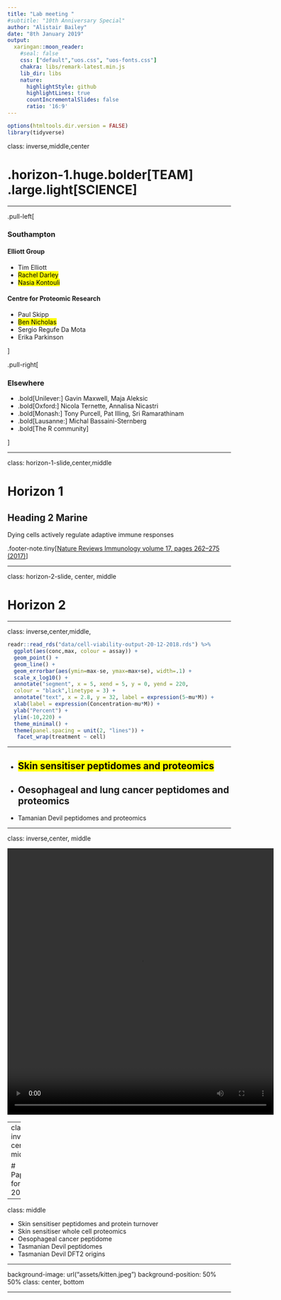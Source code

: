 ```yaml
---
title: "Lab meeting "
#subtitle: "10th Anniversary Special"
author: "Alistair Bailey"
date: "8th January 2019"
output:
  xaringan::moon_reader:
    #seal: false
    css: ["default","uos.css", "uos-fonts.css"]
    chakra: libs/remark-latest.min.js
    lib_dir: libs
    nature:
      highlightStyle: github
      highlightLines: true
      countIncrementalSlides: false
      ratio: '16:9'
---
```


```r
options(htmltools.dir.version = FALSE)
library(tidyverse)
```

class: inverse,middle,center

# .horizon-1.huge.bolder[TEAM]<br/> .large.light[SCIENCE]

---

.pull-left[

### Southampton

#### Elliott Group
- Tim Elliott
- <mark>Rachel Darley</mark>
- <mark>Nasia Kontouli</mark>

#### Centre for Proteomic Research
- Paul Skipp
- <mark>Ben Nicholas</mark>
- Sergio Regufe Da Mota
- Erika Parkinson

]

.pull-right[

### Elsewhere 

- .bold[Unilever:] Gavin Maxwell, Maja Aleksic
- .bold[Oxford:] Nicola Ternette, Annalisa Nicastri
- .bold[Monash:] Tony Purcell, Pat Illing, Sri Ramarathinam
- .bold[Lausanne:] Michal Bassaini-Sternberg
- .bold[The R community]

]

---

class: horizon-1-slide,center,middle

# Horizon 1
## Heading 2 Marine
Dying cells actively regulate adaptive immune responses

.footer-note.tiny[[Nature Reviews Immunology volume 17, pages 262–275 (2017)](https://www.nature.com/articles/nri.2017.9)]

---

class: horizon-2-slide, center, middle

# Horizon 2

---

class: inverse,center,middle,

```r
readr::read_rds("data/cell-viability-output-20-12-2018.rds") %>% 
  ggplot(aes(conc,max, colour = assay)) + 
  geom_point() +
  geom_line() +
  geom_errorbar(aes(ymin=max-se, ymax=max+se), width=.1) +
  scale_x_log10() +
  annotate("segment", x = 5, xend = 5, y = 0, yend = 220,
  colour = "black",linetype = 3) +
  annotate("text", x = 2.8, y = 32, label = expression(5~mu*M)) +
  xlab(label = expression(Concentration~mu*M)) +
  ylab("Percent") +
  ylim(-10,220) +
  theme_minimal() +
  theme(panel.spacing = unit(2, "lines")) +
   facet_wrap(treatment ~ cell)
```

---

+ <mark>Skin sensitiser peptidomes and proteomics</mark>
--

+ Oesophageal and lung cancer peptidomes and proteomics
--

+ Tamanian Devil peptidomes and proteomics

---

class: inverse,center, middle

<video width=600 height=600 autoplay loop> 
<source src="assets/wk3AUOvx86YTUSiw.mp4" type="video/mp4"/>
</video>

---
class: inverse, center, middle

# Papers for 2019

---

class: middle

+ Skin sensitiser peptidomes and protein turnover
+ Skin sensitiser whole cell proteomics
+ Oesophageal cancer peptidome
+ Tasmanian Devil peptidomes
+ Tasmanian Devil DFT2 origins

---


background-image: url("assets/kitten.jpeg")
background-position: 50% 50%
class: center, bottom

---
